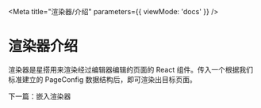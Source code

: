 
<Meta title="渲染器/介绍" parameters={{ viewMode: 'docs' }} />

# 渲染器介绍

渲染器是星搭用来渲染经过编辑器编辑的页面的 React 组件。传入一个根据我们标准建立的 PageConfig 数据结构后，即可渲染出目标页面。

下一篇：<LinkTo kind="渲染器-嵌入渲染器--page">嵌入渲染器</LinkTo>
